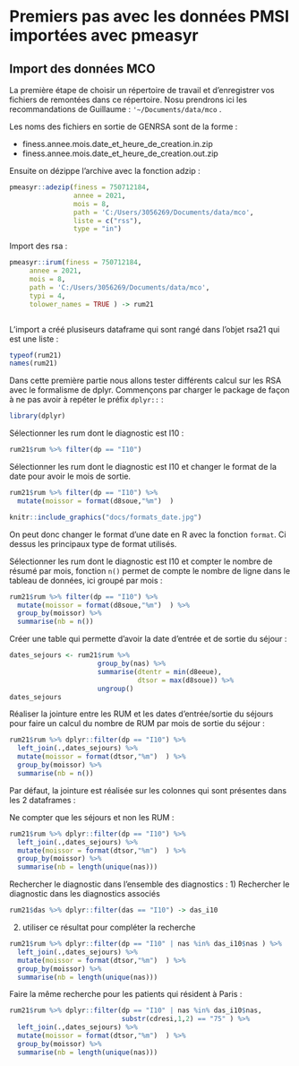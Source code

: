 # Premiers pas avec les données PMSI importées avec pmeasyr

## Import des données MCO

La première étape de choisir un répertoire de travail et d'enregistrer vos fichiers de remontées dans ce répertoire. Nosu prendrons ici les recommandations de Guillaume : `'~/Documents/data/mco` .

Les noms des fichiers en sortie de GENRSA sont de la forme :

- finess.annee.mois.date_et_heure_de_creation.in.zip
- finess.annee.mois.date_et_heure_de_creation.out.zip

Ensuite on dézippe l'archive avec la fonction adzip :


```r
pmeasyr::adezip(finess = 750712184, 
                annee = 2021, 
                mois = 8, 
                path = 'C:/Users/3056269/Documents/data/mco', 
                liste = c("rss"), 
                type = "in")
```


Import des rsa :

```r
pmeasyr::irum(finess = 750712184, 
     annee = 2021, 
     mois = 8, 
     path = 'C:/Users/3056269/Documents/data/mco', 
     typi = 4, 
     tolower_names = TRUE ) -> rum21



```

L'import a créé plusiseurs dataframe qui sont rangé dans l'objet rsa21 qui est une liste :
```r
typeof(rum21)
names(rum21)
```


Dans cette première partie nous allons tester différents calcul sur les RSA avec le formalisme de dplyr. Commençons par charger le package de façon à ne pas avoir à repéter le préfix `dplyr::` :

```r
library(dplyr)
```

Sélectionner les rum dont le diagnostic est I10 :
```r
rum21$rum %>% filter(dp == "I10")

```

Sélectionner les rum dont le diagnostic est I10 et changer le format de la date pour avoir le mois de sortie.
```r
rum21$rum %>% filter(dp == "I10") %>%
  mutate(moissor = format(d8soue,"%m")  )

```

```r
knitr::include_graphics("docs/formats_date.jpg")
```


On peut donc changer le format d'une date en R avec la fonction `format`. Ci dessus les principaux type de format utilisés.

Sélectionner les rum dont le diagnostic est I10 et compter le nombre de résumé par mois, fonction `n()` permet de compte le nombre de ligne dans le tableau de données, ici groupé par mois :
```r
rum21$rum %>% filter(dp == "I10") %>%
  mutate(moissor = format(d8soue,"%m")  ) %>%
  group_by(moissor) %>%
  summarise(nb = n())

```


Créer une table qui permette d'avoir la date d'entrée et de sortie du séjour :
```r
dates_sejours <- rum21$rum %>% 
                      group_by(nas) %>%
                      summarise(dtentr = min(d8eeue),
                                dtsor = max(d8soue)) %>%
                      ungroup()
dates_sejours
```


Réaliser la jointure entre les RUM et les dates d'entrée/sortie du séjours pour faire un calcul du nombre de RUM par mois de sortie du séjour :

```r
rum21$rum %>% dplyr::filter(dp == "I10") %>%
  left_join(.,dates_sejours) %>%
  mutate(moissor = format(dtsor,"%m")  ) %>%
  group_by(moissor) %>%
  summarise(nb = n())
```

Par défaut, la jointure est réalisée sur les colonnes qui sont présentes dans les 2 dataframes :

Ne compter que les séjours et non les RUM :
```r
rum21$rum %>% dplyr::filter(dp == "I10") %>%
  left_join(.,dates_sejours) %>%
  mutate(moissor = format(dtsor,"%m")  ) %>%
  group_by(moissor) %>%
  summarise(nb = length(unique(nas)))
```

Rechercher le diagnostic dans l'ensemble des diagnostics :
1) Rechercher le diagnostic  dans les diagnostics associés
```r
rum21$das %>% dplyr::filter(das == "I10") -> das_i10
```
2) utiliser ce résultat pour compléter la recherche 
```r
rum21$rum %>% dplyr::filter(dp == "I10" | nas %in% das_i10$nas ) %>%
  left_join(.,dates_sejours) %>%
  mutate(moissor = format(dtsor,"%m")  ) %>%
  group_by(moissor) %>%
  summarise(nb = length(unique(nas)))
```


Faire la même recherche pour les patients qui résident à Paris :
```r
rum21$rum %>% dplyr::filter(dp == "I10" | nas %in% das_i10$nas, 
                            substr(cdresi,1,2) == "75" ) %>%
  left_join(.,dates_sejours) %>%
  mutate(moissor = format(dtsor,"%m")  ) %>%
  group_by(moissor) %>%
  summarise(nb = length(unique(nas)))
```
